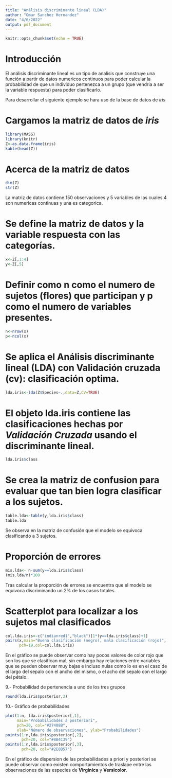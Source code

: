 ---
title: "Análisis discriminante lineal (LDA)"
author: "Omar Sanchez Hernandez"
date: "4/6/2022"
output: pdf_document
---

```{r setup, include=FALSE}
knitr::opts_chunk$set(echo = TRUE)
```

# Introducción

El análisis discriminante lineal es un tipo de analisis que construye una función a partir de datos numericos continuos para poder calcular la probabilidad de que un individuo pertenezca a un grupo (que vendria a ser la variable respuesta) para poder clasificarlo.

Para desarrollar el siguiente ejemplo se hara uso de la base de datos de *iris*

# Cargamos la matriz de datos de *iris*

```{r message=FALSE, warning=FALSE}
library(MASS)
library(knitr)
Z<-as.data.frame(iris)
kable(head(Z))
```

# Acerca de la matriz de datos

```{r echo=TRUE, message=FALSE, warning=FALSE}
dim(Z)
str(Z)
```
La matriz de datos contiene 150 observaciones y 5 variables de las cuales 4 son numericas continuas y una es categorica.

# Se define la matriz de datos y la variable respuesta con las categorías.

```{r}
x<-Z[,1:4]
y<-Z[,5]
```

# Definir como **n** como el numero de sujetos (flores) que participan y p como el numero de variables presentes. 

```{r}
n<-nrow(x)
p<-ncol(x)
```

# Se aplica el Análisis discriminante lineal **(LDA)** con Validación cruzada **(cv)**: clasificación optima.

```{r echo=TRUE, message=FALSE, warning=FALSE}
lda.iris<-lda(Z$Species~.,data=Z,CV=TRUE)
```

# El objeto **lda.iris** contiene las clasificaciones hechas por ***Validación Cruzada*** usando el discriminante lineal.

```{r}
lda.iris$class
```

# Se crea la matriz de confusion para evaluar que tan bien logra clasificar a los sujetos.

```{r}
table.lda<-table(y,lda.iris$class)
table.lda
```
Se observa en la matriz de confusión que el modelo se equivoca clasificando a 3 sujetos.

# Proporción de errores

```{r}
mis.lda<- n-sum(y==lda.iris$class)
(mis.lda/n)*100
```

Tras calcular la proporción de errores se encuentra que el modelo se equivoca discriminando un 2% de los casos totales.

# Scatterplot para localizar a los sujetos mal clasificados

```{r}
col.lda.iris<-c("indianred1","black")[1*(y==lda.iris$class)+1]
pairs(x,main="Buena clasificación (negro), mala clasificación (rojo)",
      pch=19,col=col.lda.iris)
```
En el gráfico se puede observar como hay pocos valores de color rojo que son los que se clasifican mal, sin embargo hay relaciones entre variables que se pueden observar muy bajas e incluso nulas como lo es en el caso de el largo del sepalo con el ancho del mismo, o el acho del sepalo con el largo del pétalo. 

9.- Probabilidad de pertenencia a uno de los tres grupos

```{r}
round(lda.iris$posterior,3)
```

10.- Gráfico de probabilidades

```{r}
plot(1:n, lda.iris$posterior[,1],
     main="Probabilidades a posteriori",
     pch=20, col="#27408B",
     xlab="Número de observaciones", ylab="Probabilidades")
points(1:n,lda.iris$posterior[,2],
       pch=20, col="#8B4C39")
points(1:n,lda.iris$posterior[,3],
       pch=20, col="#2E8B57")

```
En el gráfico de dispersion de las probabilidades a priori y posteriori se puede observar como existen comportamientos de traslape entre las observaciones de las especies de **Virginica** y **Versicolor**.
